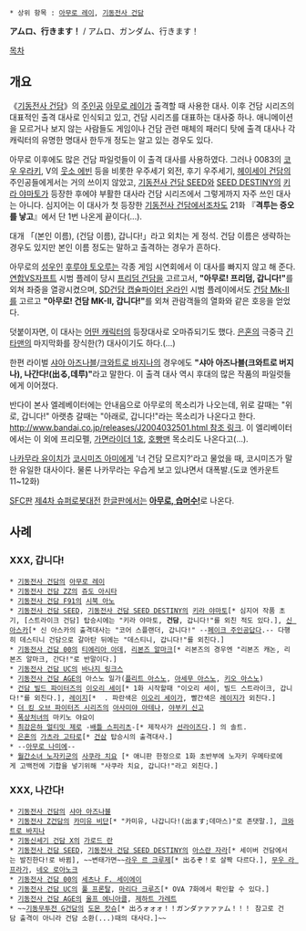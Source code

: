  * 상위 항목 : [[아무로 레이]], [[기동전사 건담]]

'''アムロ、行きます！''' / アムロ、ガンダム、行きます！

[[목차]]

== 개요 ==
{{{#!html
<iframe width="560" height="315" src="//www.youtube.com/embed/QSaz1I8pRho?rel=0" frameborder="0" allowfullscreen></iframe> }}}


《[[기동전사 건담]]》의 [[주인공]] [[아무로 레이]]가 출격할 때 사용한 대사. 이후 건담 시리즈의 대표적인 출격 대사로 인식되고 있고, 건담 시리즈를 대표하는 대사중 하나. 애니메이션을 모르거나 보지 않는 사람들도 게임이나 건담 관련 매체의 패러디 탓에 출격 대사나 각 캐릭터의 유명한 명대사 한두개 정도는 알고 있는 경우도 있다.

아무로 이후에도 많은 건담 파일럿들이 이 출격 대사를 사용하였다. 그러나 0083의 [[코우 우라키]], V의 [[웃소 에빈]] 등을 비롯한 우주세기 외전, 후기 우주세기, [[헤이세이 건담]]의 주인공들에게서는 거의 쓰이지 않았고, [[기동전사 건담 SEED]]와 [[SEED DESTINY]]의 [[키라 야마토]]가 등장한 후에야 부활한 대사라 건담 시리즈에서 그렇게까지 자주 쓰인 대사는 아니다. 심지어는 이 대사가 첫 등장한 [[기동전사 건담]]에서조차도 21화 『'''격투는 증오를 낳고'''』에서 단 1번 나온게 끝이다(...).

대개 「(본인 이름), (건담 이름), 갑니다!」라고 외치는 게 정석. 건담 이름은 생략하는 경우도 있지만 본인 이름 정도는 말하고 출격하는 경우가 흔하다.

아무로의 [[성우]]인 [[후루야 토오루]]는 각종 게임 시연회에서 이 대사를 빠지지 않고 해 준다. [[연합VS자프트]] 시범 플레이 당시 [[프리덤 건담]]을 고르고서, '''"아무로! 프리덤, 갑니다!"'''를 외쳐 좌중을 열광시켰으며, [[SD건담 캡슐파이터 온라인]] 시범 플레이에서도 [[건담 Mk-II]]를 고르고 '''"아무로! 건담 MK-II, 갑니다!"'''를 외쳐 관람객들의 열화와 같은 호응을 얻었다.

덧붙이자면, 이 대사는 [[아사미야 아테나|어떤 캐릭터]]의 등장대사로 오마쥬되기도 했다. [[은혼]]의 극중극 [[긴타맨]]의 마지막화를 장식한(?) 대사이기도 하다.(…)

한편 라이벌 [[샤아 아즈나블]]/[[크와트로 바지나]]의 경우에도 '''"샤아 아즈나블(크와트로 버지나), 나간다!(出る,데루)"'''라고 말한다. 이 출격 대사 역시 후대의 많은 작품의 파일럿들에게 이어졌다.

반다이 본사 엘레베이터에는 안내음으로 아무로의 목소리가 나오는데, 위로 갈때는 "위로, 갑니다!" 아랫층 갈때는 "아래로, 갑니다!"라는 목소리가 나온다고 한다. [[http://www.bandai.co.jp/releases/J2004032501.html 참조 링크]]. 이 엘리베이터에서는 이 외에 프리모펠, [[가면라이더 1호]], [[호빵맨]] 목소리도 나온다고(…).

[[나카무라 유이치(성우)|나카무라 유이치]]가 [[코시미즈 아미]]에게 '너 건담 모르지?'라고 물었을 때, 코시미즈가 말한 유일한 대사이다. 물론 나카무라는 우습게 보고 있냐면서 대폭발.(도쿄 엔카운트 11~12화)

[[SFC]]판 [[제4차 슈퍼로봇대전]] [[한글판]]에서는 '''[[쿠를할합까|아무로, 습머수!]]'''로 나온다.

== 사례 ==
=== XXX, 갑니다! ===
 * [[기동전사 건담]]의 [[아무로 레이]]
 * [[기동전사 건담 ZZ]]의 [[쥬도 아시타]]
 * [[기동전사 건담 F91]]의 [[시북 아노]]
 * [[기동전사 건담 SEED]], [[기동전사 건담 SEED DESTINY]]의 [[키라 야마토]][* 심지어 작품 초기, [스트라이크 건담] 탑승시에는 "키라 야마토, '''건담''', 갑니다!"를 외친 적도 있다.], [[신 아스카]][* 신 아스카의 출격대사는 "코어 스플랜더, 갑니다!" --[[페이크 주인공]]답다.-- 다행히 데스티니 건담으로 갈아탄 뒤에는 "데스티니, 갑니다!"를 외친다.]
 * [[기동전사 건담 00]]의 [[티에리아 아데]], [[리본즈 알마크]][* 리본즈의 경우엔 "리본즈 캐논, 리본즈 알마크, 간다!"로 반말이다.]
 * [[기동전사 건담 UC]]의 [[바나지 링크스]]
 * [[기동전사 건담 AGE]]의 아스노 일가([[플리트 아스노]], [[아세무 아스노]], [[키오 아스노]])
 * [[건담 빌드 파이터즈]]의 [[이오리 세이]][* 1화 시작할때 "이오리 세이, 빌드 스트라이크, 갑니다!"를 외친다.], [[레이지(건담 빌드 파이터즈)|레이지]][* {{{#blue 빌드 스트라이크 건담}}} {{{#red 간다!(行くぜ!)}}}. 파란색은 [[이오리 세이]]가, 빨간색은 [[레이지(건빌파)|레이지]]가 외친다.] 
 * [[더 킹 오브 파이터즈 시리즈]]의 [[아사미야 아테나]], [[야부키 신고]]
 * [[폭상처녀]]의 마키노 야요이
 * [[최강은하 얼티밋 제로]] -[[배틀 스피리츠]]-[* 제작사가 [[선라이즈]]다.] 의 솔트.
 * [[은혼]]의 [[가츠라 고타로]][* [[건삼]] 탑승시의 출격대사.]
 * --[[아무로 나미에]]--
 * [[월간소녀 노자키군]]의 [[사쿠라 치요]] [* 애니판 한정으로 1화 초반부에 노자키 우메타로에게 고백전에 기합을 넣기위해 "사쿠라 치요, 갑니다!"라고 외친다.]

=== XXX, 나간다! ===
 * [[기동전사 건담]]의 [[샤아 아즈나블]]
 * [[기동전사 Z건담]]의 [[카미유 비단]][* "카미유, 나갑니다!(出ます;데마스)"로 존댓말.], [[크와트로 바지나]]
 * [[기동신세기 건담 X]]의 [[가로드 란]]
 * [[기동전사 건담 SEED]], [[기동전사 건담 SEED DESTINY]]의 [[아스란 자라]][* 세이버 건담에서는 발진한다!로 바뀜], ~~변태가면~~[[라우 르 크루제]][* 出るぞ！로 살짝 다르다.], [[무우 라 프라가]], [[네오 로아노크]]
 * [[기동전사 건담 00]]의 [[세츠나 F. 세이에이]]
 * [[기동전사 건담 UC]]의 [[풀 프론탈]], [[마리다 크루즈]][* OVA 7화에서 확인할 수 있다.]
 * [[기동전사 건담 AGE]]의 [[울프 에니아클]], [[제하트 가레트]]
 * ~~[[기동무투전 G건담]]의 [[도몬 캇슈]][* 出ろォォォ！！ガンダァァァァム！！！ 참고로 건담 출격이 아니라 건담 소환(...)때의 대사다.]~~
